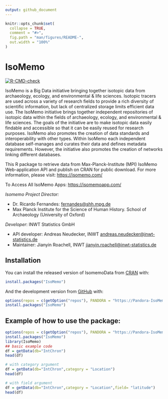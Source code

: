 ```yaml
---
output: github_document
---
```


<!-- README.md is generated from README.Rmd. Please edit that file -->

```r
knitr::opts_chunk$set(
  collapse = TRUE,
  comment = "#>",
  fig.path = "man/figures/README-",
  out.width = "100%"
)
```

# IsoMemo

<!-- badges: start -->
[![R-CMD-check](https://github.com/Pandora-IsoMemo/isomemo-data/workflows/R-CMD-check/badge.svg)](https://github.com/Pandora-IsoMemo/isomemo-data/actions)
<!-- badges: end -->

IsoMemo is a Big Data initiative bringing together isotopic data from archaeology, ecology, and environmental & life sciences. Isotopic tracers are used across a variety of research fields to provide a rich diversity of scientific information, but lack of centralized storage limits efficient data use. The IsoMemo initiative brings together independent repositories of isotopic data within the fields of archaeology, ecology, and environmental & life sciences. The goals of the initiative are to make isotopic data easily findable and accessible so that it can be easily reused for research purposes. IsoMemo also promotes the creation of data standards and interoperability with other types. Within IsoMemo each independent database self-manages and curates their data and defines metadata requirements. However, the initiative also promotes the creation of networks linking different databases.

This R package to retrieve data from Max-Planck-Institute (MPI) IsoMemo Web-application API and publish on CRAN for public download. For more information, please visit: <https://isomemo.com/>

To Access All IsoMemo Apps: <https://isomemoapp.com/>

*Isomemo Project Director:* 

* Dr. Ricardo Fernandes:  <fernandes@shh.mpg.de>
- Max Planck Institute for the Science of Human History. School of Archaeology (University of Oxford)

*Developer*: INWT Statistics GmbH 

* API developer: Andreas Neudecker, INWT <andreas.neudecker@inwt-statistics.de>
* Maintainer: Jianyin Roachell, INWT <jianyin.roachell@inwt-statistics.de>


## Installation

You can install the released version of IsomemoData from [CRAN](https://CRAN.R-project.org) with:

``` r
install.packages("IsoMemo")
```

And the development version from [GitHub](https://github.com/) with:
```r
options(repos = c(getOption("repos"), PANDORA = "https://Pandora-IsoMemo.github.io/drat/"))
install.packages("IsoMemo")
```
## Example of how to use the package:

```r
options(repos = c(getOption("repos"), PANDORA = "https://Pandora-IsoMemo.github.io/drat/"))
install.packages("IsoMemo")
library(IsoMemo)
## basic example code
df = getData(db="IntChron")
head(df)

# with category argument
df = getData(db="IntChron",category = "Location")
head(df)

# with field argument
df = getData(db="IntChron",category = "Location",field= "latitude")
head(df)
```





